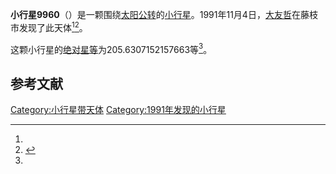 {{Infobox planet
| bgcolour = #FFFFC0
| name = 9960 Sekine
| symbol = 
| image = 
| caption = 
| discovery = yes
| discovery_ref = 
| discoverer = [[大友哲|大友哲]]
| discovery_site = [[藤枝市|藤枝市]] 
| discovered = 1991年11月4日
| designations = yes
| mp_name = 
| named_after = 
| alt_names = 1991 VE4/ 1978 WD / 1981 QZ1 / 1988 YX / 1994 PG38
| mp_category = [[主带小行星|主带小行星]]
| orbit_ref = <ref name="a">[http://ssd.jpl.nasa.gov/sbdb.cgi?sstr=9960 9960 Sekine] {{Wayback|url=http://ssd.jpl.nasa.gov/sbdb.cgi?sstr=9960 |date=20210717071918 }}，小行星數據庫瀏覽器（JPL Small-Body Database Browser）－[[美国国家航空航天局|美国国家航空航天局]]喷气推进实验室</ref>
| epoch = 2456400.5 (2013年4月18日更新)
| aphelion = {{convert|2.611289843853259|AU|km|3|abbr=on|lk=out}}
| perihelion = {{convert|1.784627120543622|AU|km|3|abbr=on}}
| semimajor = {{convert|2.19795848219844|AU|km|3|abbr=on}}
| eccentricity = 0.188052397
| period = 1190.221124 [[日|日]]<br />3.26[[儒略年|儒略年]]
| avg_speed = 
| inclination = 4.834765135602693
| asc_node = 147.149697964802
| mean_anomaly = 
| arg_peri = 205.6307152157663
| satellites = 
| physical_characteristics = yes
| dimensions = 
| mass = 
| density = 
| surface_grav = 
| escape_velocity = 
| sidereal_day = 
| axial_tilt = 
| pole_ecliptic_lat = 
| pole_ecliptic_lon = 
| albedo = 
| temperatures= 
| temp_name1 = 
| mean_temp_1 = 
| max_temp_1 = 
| temp_name2 = 
| max_temp_2 = 
| spectral_type = 
| abs_magnitude = 205.6307152157663
}}

'''小行星9960'''（{{lang-en|9960 Sekine}}）是一颗围绕[[太阳|太阳]][[公转|公转]]的[[小行星|小行星]]。1991年11月4日，[[大友哲|大友哲]]在藤枝市发现了此天体<ref name="a" /><ref>{{cite news|title=小行星列表|url=http://cfa-www.harvard.edu/iau/lists/NumberedMPs.txt|accessdate=2013-07-08|newspaper=哈佛大学|archive-date=2008-05-17|archive-url=https://web.archive.org/web/20080517010638/http://cfa-www.harvard.edu/iau/lists/NumberedMPs.txt|dead-url=no}}</ref>。

这颗小行星的[[绝对星等|绝对星等]]为205.6307152157663等<ref name="a" />。

==参考文献==
{{reflist}}
{{Minor Planet Number|[[小行星9959|小行星9959]]|[[小行星9961|小行星9961]]}}

{{小天体}}

[[Category:小行星带天体|Category:小行星带天体]]
[[Category:1991年发现的小行星|Category:1991年发现的小行星]]

{{asteroid-stub}}